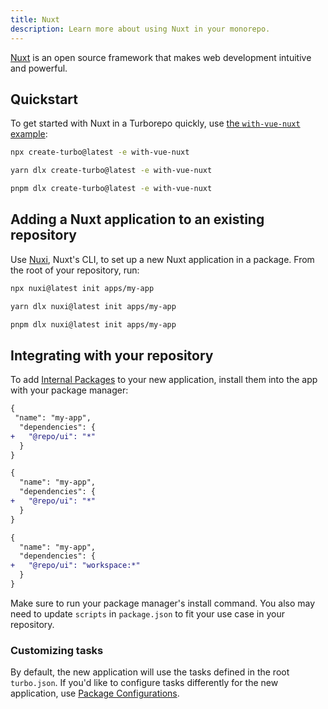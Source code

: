 ```yaml
---
title: Nuxt
description: Learn more about using Nuxt in your monorepo.
---
```



[Nuxt](https://nuxt.com/) is an open source framework that makes web development intuitive and powerful.

## Quickstart

To get started with Nuxt in a Turborepo quickly, use [the `with-vue-nuxt` example](https://github.com/vercel/turborepo/tree/main/examples/with-vue-nuxt):

<PackageManagerTabs>
<Tab>

```bash title="Terminal"
npx create-turbo@latest -e with-vue-nuxt
```

</Tab>

<Tab>

```bash title="Terminal"
yarn dlx create-turbo@latest -e with-vue-nuxt
```

</Tab>

<Tab>

```bash title="Terminal"
pnpm dlx create-turbo@latest -e with-vue-nuxt
```

</Tab>
</PackageManagerTabs>

## Adding a Nuxt application to an existing repository

Use [Nuxi](https://www.npmjs.com/package/nuxi), Nuxt's CLI, to set up a new Nuxt application in a package. From the root of your repository, run:

<PackageManagerTabs>
<Tab>

```bash title="Terminal"
npx nuxi@latest init apps/my-app
```

</Tab>

<Tab>

```bash title="Terminal"
yarn dlx nuxi@latest init apps/my-app
```

</Tab>

<Tab>

```bash title="Terminal"
pnpm dlx nuxi@latest init apps/my-app
```

</Tab>
</PackageManagerTabs>

## Integrating with your repository

To add [Internal Packages](/docs/core-concepts/internal-packages) to your new application, install them into the app with your package manager:

<PackageManagerTabs>
<Tab>

```diff title="./apps/my-app/package.json"
{
 "name": "my-app",
  "dependencies": {
+   "@repo/ui": "*"
  }
}
```

</Tab>

<Tab>

```diff title="./apps/my-app/package.json"
{
  "name": "my-app",
  "dependencies": {
+   "@repo/ui": "*"
  }
}
```

</Tab>

<Tab>

```diff title="./apps/my-app/package.json"
{
  "name": "my-app",
  "dependencies": {
+   "@repo/ui": "workspace:*"
  }
}
```

</Tab>
</PackageManagerTabs>

Make sure to run your package manager's install command. You also may need to update `scripts` in `package.json` to fit your use case in your repository.

### Customizing tasks

By default, the new application will use the tasks defined in the root `turbo.json`. If you'd like to configure tasks differently for the new application, use [Package Configurations](/docs/reference/package-configurations).

